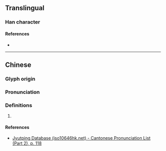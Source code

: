 {{character info/new}}
==Translingual==

===Han character===
{{Han char|rn=64|rad=手|as=11|sn=14|four=|canj=QKKK|ids=⿰扌爽}}

====References====
* {{Han ref|kx=0450.170|dkj=12603|dj=0801.010|hdz=31944.060|uh=6464|ud=25700}}

----

==Chinese==
{{zh-forms}}

===Glyph origin===
{{Han etym}}

===Pronunciation===
{{zh-pron
|m=chuǎng,cuò
|c=coeng2
|mc=y
|oc=y
|cat=
}}

===Definitions===
{{zh-hanzi}}

# {{rfdef|zh}}

====References====
* [http://www.iso10646hk.net/jp/document/download.jsp Jyutping Database (iso10646hk.net) - Cantonese Pronunciation List (Part 2), p. 118]